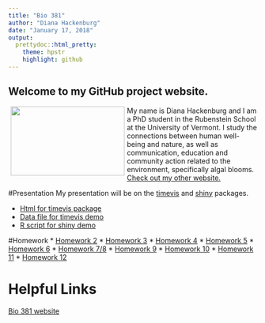 ```yaml
---
title: "Bio 381"
author: "Diana Hackenburg"
date: "January 17, 2018"
output: 
  prettydoc::html_pretty:
    theme: hpstr
    highlight: github
---
```

## Welcome to my GitHub project website.

<img src="Diana_pinecone.jpg" align="left" hspace="5"  width="230" height="140" />
My name is Diana Hackenburg and I am a PhD student in the Rubenstein School at the University of Vermont. I study the connections between human well-being and nature, as well as communication, education and community action related to the environment, specifically algal blooms.
[Check out my other website.](https://dianahackenburg.wordpress.com)


#Presentation
My presentation will be on the [timevis](https://github.com/daattali/timevis) and [shiny](https://shiny.rstudio.com/) packages.

* [Html for timevis package](example_timevis.html)
* [Data file for timevis demo](timeline_example.csv)
* [R script for shiny demo](exampleapp/app.R)


#Homework
* [Homework 2](Homework2_Flowchart.html)
* [Homework 3](Homework3a.pdf)
* [Homework 4](homework4.html)
* [Homework 5](Homework5.html)
* [Homework 6](Homework6.html)
* [Homework 7/8](Homework7b.html)
* [Homework 9](Homework9.html)
* [Homework 10](Homework10.html)
* [Homework 11](Homework11.html)
* [Homework 12](Homework12.html)



# Helpful Links

[Bio 381 website](https://gotellilab.github.io/Bio381)